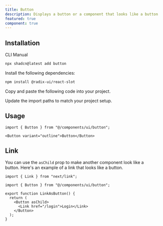 ```yaml
---
title: Button
description: Displays a button or a component that looks like a button.
featured: true
component: true
---
```


<div className="grid gap-6 md:grid-cols-2">
  <ComponentPreview name="button-demo" description="A button" />
  <ComponentPreview name="button-demo" description="A button" />
  <ComponentPreview name="button-demo" description="A button" />
</div>

## Installation

<CodeTabs>

<TabsList>
  <TabsTrigger value="cli">CLI</TabsTrigger>
  <TabsTrigger value="manual">Manual</TabsTrigger>
</TabsList>
<TabsContent value="cli">

```bash
npx shadcn@latest add button
```

</TabsContent>

<TabsContent value="manual">

<Steps>

<Step>Install the following dependencies:</Step>

```bash
npm install @radix-ui/react-slot
```

<Step>Copy and paste the following code into your project.</Step>

<ComponentSource name="button" title="components/ui/button.tsx" />

<Step>Update the import paths to match your project setup.</Step>

</Steps>

</TabsContent>

</CodeTabs>

## Usage

```tsx
import { Button } from "@/components/ui/button";
```

```tsx
<Button variant="outline">Button</Button>
```

## Link

You can use the `asChild` prop to make another component look like a button. Here's an example of a link that looks like a button.

```tsx showLineNumbers
import { Link } from "next/link";

import { Button } from "@/components/ui/button";

export function LinkAsButton() {
  return (
    <Button asChild>
      <Link href="/login">Login</Link>
    </Button>
  );
}
```
